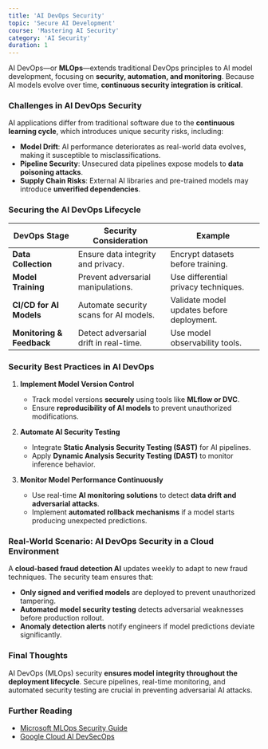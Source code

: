 ```yaml
---
title: 'AI DevOps Security'
topic: 'Secure AI Development'
course: 'Mastering AI Security'
category: 'AI Security'
duration: 1
---
```


AI DevOps—or **MLOps**—extends traditional DevOps principles to AI model development, focusing on **security, automation, and monitoring**. Because AI models evolve over time, **continuous security integration is critical**.

### Challenges in AI DevOps Security

AI applications differ from traditional software due to the **continuous learning cycle**, which introduces unique security risks, including:

- **Model Drift**: AI performance deteriorates as real-world data evolves, making it susceptible to misclassifications.
- **Pipeline Security**: Unsecured data pipelines expose models to **data poisoning attacks**.
- **Supply Chain Risks**: External AI libraries and pre-trained models may introduce **unverified dependencies**.

### Securing the AI DevOps Lifecycle

| DevOps Stage              | Security Consideration                 | Example                                   |
| ------------------------- | -------------------------------------- | ----------------------------------------- |
| **Data Collection**       | Ensure data integrity and privacy.     | Encrypt datasets before training.         |
| **Model Training**        | Prevent adversarial manipulations.     | Use differential privacy techniques.      |
| **CI/CD for AI Models**   | Automate security scans for AI models. | Validate model updates before deployment. |
| **Monitoring & Feedback** | Detect adversarial drift in real-time. | Use model observability tools.            |

### Security Best Practices in AI DevOps

1. **Implement Model Version Control**

   - Track model versions **securely** using tools like **MLflow or DVC**.
   - Ensure **reproducibility of AI models** to prevent unauthorized modifications.

2. **Automate AI Security Testing**

   - Integrate **Static Analysis Security Testing (SAST)** for AI pipelines.
   - Apply **Dynamic Analysis Security Testing (DAST)** to monitor inference behavior.

3. **Monitor Model Performance Continuously**
   - Use real-time **AI monitoring solutions** to detect **data drift and adversarial attacks**.
   - Implement **automated rollback mechanisms** if a model starts producing unexpected predictions.

### Real-World Scenario: AI DevOps Security in a Cloud Environment

A **cloud-based fraud detection AI** updates weekly to adapt to new fraud techniques. The security team ensures that:

- **Only signed and verified models** are deployed to prevent unauthorized tampering.
- **Automated model security testing** detects adversarial weaknesses before production rollout.
- **Anomaly detection alerts** notify engineers if model predictions deviate significantly.

### Final Thoughts

AI DevOps (MLOps) security **ensures model integrity throughout the deployment lifecycle**. Secure pipelines, real-time monitoring, and automated security testing are crucial in preventing adversarial AI attacks.

### Further Reading

- [Microsoft MLOps Security Guide](https://azure.microsoft.com/en-us/solutions/mlops/)
- [Google Cloud AI DevSecOps](https://cloud.google.com/security/)
